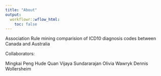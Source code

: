 ```yaml
---
title: "About"
output:
  workflowr::wflow_html:
    toc: false
---
```


Association Rule mining comparision of ICD10 diagnosis codes between Canada and Australia

Collaborators:

Mingkai Peng
Hude Quan
Vijaya Sundararajan 
Olivia Wawryk 
Dennis Wollersheim  
